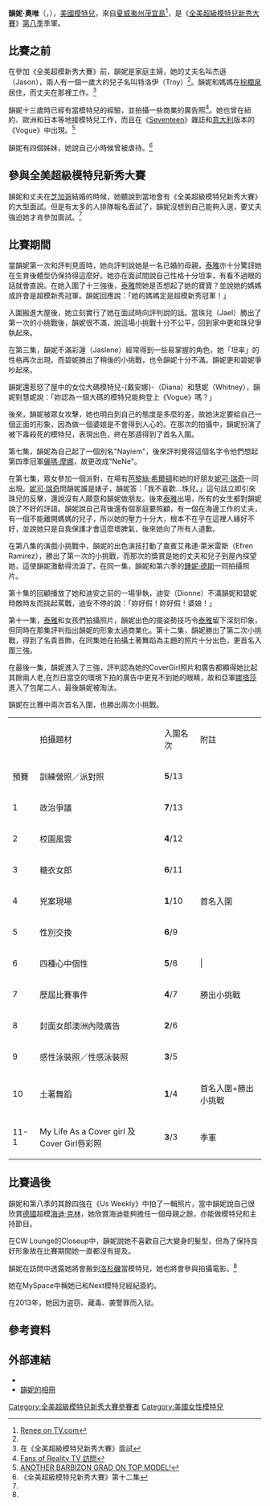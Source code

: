 {{noteTA
|T=zh:韻妮·奧唯;zh-hans:苪妮·奥唯;zh-hant:韻妮·奧唯;zh-hk:韻妮·奧唯;zh-tw:苪妮·奧唯;zh-mo:韻妮·奧唯;
|1=zh:韻妮·奧唯;zh-hans:苪妮·奥唯;zh-hant:韻妮·奧唯;zh-hk:韻妮·奧唯;zh-tw:苪妮·奧唯;zh-mo:韻妮·奧唯;
|2=zh:韻妮;zh-hans:苪妮;zh-hant:韻妮;zh-hk:韻妮;zh-tw:苪妮;zh-mo:韻妮;
}}
{{Infobox Model
| name          = 韻妮·奧唯<br>{{en}}Renee Alway
| image         = 
| imagesize     =  
| caption       = 
| birthname     = Renee Alway
| birthdate     = {{birth date and age|1986|4|29}} <ref name="Renee's Profile on Model Directory">[http://www.fashionmodeldirectory.com/models/Renee_Alway Renee's Profile on Model Directory]</ref>
| location      = {{US}}[[夏威夷州|夏威夷州]][[茂宜島|茂宜島]]<ref name="TV.com">{{Cite web |url=http://www.tv.com/renee-dewitt/person/561302/summary.html?om_act=convert&om_clk=castsh&tag=cast;name;9 |title=Renee on TV.com |accessdate=2007-05-01 |archive-date=2007-09-30 |archive-url=https://web.archive.org/web/20070930162036/http://www.tv.com/renee-dewitt/person/561302/summary.html?om_act=convert&om_clk=castsh&tag=cast;name;9 |dead-url=no }}</ref>
| deathdate     = 
| deathplace    = 
| height        = {{Height|ft=5|in=10.5}}<ref name="US Weekly">[http://www.all-antm.net/displayimage.php?album=110&pos=5 All ANTM - Offline<!-- Bot generated title -->]</ref>
| weight        = {{Weight|lb=120}}
| haircolor     = 金髮
| eyecolor      = 藍色
| measurements  = 34-24-35 (US); 86.5-61-89 (EU)<ref name="Renee's Profile on Model Directory" />
| dress size    = 36 (EU), 6 (EU)<ref name="Renee's Profile on Model Directory" />
| shoesize      = 41 (EU), 9 (US)<ref name="Renee's Profile on Model Directory" />
| agency        = Next Model Management
| alias(es)     = Nayiem, NeNe<ref>Nayiem是在《全美超級模特兒新秀大賽》第七集她們各人自取的別名。Nene是泰雅後來為她改的別名。</ref>
| spouse        = 
| homepage      = http://www.myspace.com/reneedewitt
}}
'''韻妮·奧唯'''（{{lang-en|Renee Alway}}，{{bd|1986年|4月29日|catIdx=C}}），[[美國|美國]][[模特兒|模特兒]]，來自[[夏威夷州|夏威夷州]][[茂宜島|茂宜島]]<ref name="TV.com">[http://www.tv.com/renee-dewitt/person/561302/summary.html?om_act=convert&om_clk=castsh&tag=cast;name;9 Renee on TV.com]</ref>，是《[[全美超級模特兒新秀大賽|全美超級模特兒新秀大賽]]》[[全美超級模特兒新秀大賽第八季|第八季]]季軍。

==比賽之前==
在參加《全美超模新秀大賽》前，韻妮是家庭主婦，她的丈夫名叫杰遜（Jason），兩人有一個一歲大的兒子名叫特洛伊（Troy）<ref name="TV.com" />。韻妮和媽媽在[[棕櫚泉|棕櫚泉]]居住，而丈夫在那裡工作。<ref>在《全美超級模特兒新秀大賽》面試</ref>

韻妮十三歲時已經有當模特兒的經驗，並拍攝一些商業的廣告照<ref name="fort">[http://www.fansofrealitytv.com/forums/americas-next-top-model-cycle-8/64094-america-s-next-top-model-8-interview-renee-5-17-07-a.html Fans of Reality TV 訪問]</ref>。她也曾在紐約、歐洲和日本等地接模特兒工作，而且在《[[Seventeen|Seventeen]]》雜誌和[[意大利|意大利]]版本的《Vogue》中出現。<ref>[http://www.barbizonmodelingandacting.com/content/success_stories ANOTHER BARBIZON GRAD ON TOP MODEL!]</ref>

韻妮有四個姊妹，她說自己小時候曾被虐待。<ref>《全美超級模特兒新秀大賽》第十二集</ref>

==參與全美超級模特兒新秀大賽==
韻妮和丈夫在[[芝加哥|芝加哥]]結婚的時候，她聽說到當地會有《全美超級模特兒新秀大賽》的大型面試。但是有太多的人排隊報名面試了，韻妮沒想到自己能夠入選，要丈夫強迫她才肯參加面試。<ref name="fort" />

==比賽期間==
當韻妮第一次和評判見面時，她向評判說她是一名已婚的母親，[[泰雅·賓絲|泰雅]]亦十分驚訝她在生育後體型仍保持得這麼好。她亦在面試間說自己性格十分坦率，有看不過眼的話就會直說。在她入圍了十三強後，[[泰雅·賓絲|泰雅]]問她是否想起了她的寶寶？並說她的媽媽或許會是超模新秀冠軍。韻妮回應說：「她的媽媽定是超模新秀冠軍！」

入圍搬進大屋後，她立刻實行了她在面試時向評判說的話。當珠兒（Jael）勝出了第一次的小挑戰後，韻妮很不滿，說這場小挑戰十分不公平，回到家中更和珠兒爭執起來。

在第三集，韻妮不滿彩蓮（Jaslene）經常得到一些易掌握的角色，她「坦率」的性格再次出現。而碧妮勝出了稍後的小挑戰，也令韻妮十分不滿。韻妮更和碧妮爭吵起來。

韻妮還惹怒了屋中的女位大碼模特兒-{戴安娜}-（Diana）和慧妮（Whitney），韻妮對慧妮說：「妳認為一個大碼的模特兒能夠登上《Vogue》嗎？」

後來，韻妮被眾女攻擊，她也明白到自己的態度是多麼的差，故她決定要給自己一個正面的形象，因為做一個婆娘是不會得到人心的。在那次的拍攝中，韻妮扮演了被下毒殺死的模特兒，表現出色，終在那週得到了首名入圍。

第七集，韻妮為自己起了一個別名"Nayiem"，後來評判覺得這個名字令他們想起第四季冠軍[[儷瑪·摩娜|儷瑪·摩娜]]，故更改成"NeNe"。

在第七集，眾女參加一個派對，在場有[[芭黎絲·希爾頓|芭黎絲·希爾頓]]和她的好朋友[[妮可·瑞奇|妮可·瑞奇]]一同出現。[[妮可·瑞奇|妮可·瑞奇]]問韻妮誰是婊子，韻妮答：「我不喜歡…珠兒。」這句話立即引來珠兒的反擊，還說沒有人願意和韻妮做朋友。後來[[泰雅·賓絲|泰雅]]出場，所有的女生都對韻妮說了不好的評語。韻妮說自己背後還有個家庭要照顧，有一個在海邊工作的丈夫，有一個不能離開媽媽的兒子，所以她的壓力十分大，根本不在乎在這裡人緣好不好，並說她只是自我保護才會這麼壞脾氣，後來她向了所有人道歉。

在第八集的演戲小挑戰中，韻妮的出色演技打動了嘉賓艾弗連·萊米雷斯（Efren Ramirez），勝出了第一次的小挑戰，而那次的獎賞是她的丈夫和兒子到屋內探望她，這使韻妮激動得流淚了。在同一集，韻妮和第六季的[[鍾妮·德斯|鍾妮·德斯]]一同拍攝照片。

第十集的回顧播放了她和迪安之前的一場爭執，迪安（Dionne）不滿韻妮和碧妮時敵時友而挑起罵戰，迪安不停的說：「妳好假！妳好假！婆娘！」

第十一集，[[泰雅·賓絲|泰雅]]和女孩們拍攝照片，韻妮出色的擺姿勢技巧令[[泰雅·賓絲|泰雅]]留下深刻印象，但同時在那集評判指出韻妮的形象太過商業化。第十二集，韻妮勝出了第二次小挑戰，得到了名貴首飾，在同集她在拍攝土著舞蹈為主題的照片十分出色，更首名入圍三強。

在最後一集，韻妮進入了三強，評判認為她的CoverGirl照片和廣告都顯得她比起其餘兩人老,在烈日當空的環境下拍的廣告中更見不到她的眼睛，故和亞軍[[娜塔莎·加爾金娜|娜塔莎]]進入了包尾二人，最後韻妮被淘汰。

韻妮在比賽中兩次首名入圍，也勝出兩次小挑戰。
{| border="1" colour="black"
|- 
|  || 拍攝題材 || 入圍名次 || 附註
|- 
| 預賽 || 訓練營照／派對照 || '''5'''/13||
|- 
| 1 || 政治爭議 || '''7'''/13|| 
|- 
| 2 || 校園風雲 ||'''4'''/12||
|- 
| 3 || 糖衣女郎 || '''6'''/11||
|- 
| 4 || 兇案現場 || '''1'''/10||首名入圍
|- 
| 5 || 性別交換 || '''6'''/9||
|- 
| 6 || 四種心中個性 || '''5'''/8|||
|-
| 7 || 歷屆比賽事件 || '''4'''/7||勝出小挑戰
|- 
| 8 || 封面女郎澳洲內陸廣告 || '''2'''/6||
|- 
| 9 || 感性泳裝照／性感泳裝照 || '''3'''/5||
|- 
| 10 || 土著舞蹈 || '''1'''/4||首名入圍+勝出小挑戰
|- 
| 11-1 || My Life As a Cover girl 及 Cover Girl唇彩照 || '''3'''/3||季軍
|}

==比賽過後==
韻妮和第八季的其餘四強在《Us Weekly》中拍了一輯照片，當中韻妮說自己很欣賞[[德國|德國]]超模[[海迪·克林|海迪·克林]]，她欣賞海迪能夠擔任一個母親之餘，亦能做模特兒和主持節目。

在CW Lounge的Closeup中，韻妮說她不喜歡自己大變身的髮型，但為了保持良好形象故在比賽期間她一直都沒有提及。

韻妮在訪問中透露她將會搬到[[洛杉磯|洛杉磯]]當模特兒，她也將會參與拍攝電影。<ref name="fort" />

她在MySpace中稱她已和Next模特兒經紀簽約。

在2013年，她因为盗窃、藏毒、袭警罪而入狱。

== 參考資料 ==
{{reflist}}

==外部連結==
*{{imdb name|id=2564185|name=韻妮·奧唯}} 
*[http://www.all-antm.net/thumbnails.php?album=69 韻妮的相冊]

{{America's Next Top Model}}

{{DEFAULTSORT:Alway, Renee}}

[[Category:全美超級模特兒新秀大賽參賽者|Category:全美超級模特兒新秀大賽參賽者]]
[[Category:美國女性模特兒|Category:美國女性模特兒]]